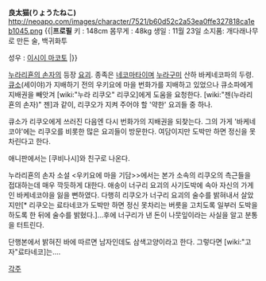 '''良太猫(りょうたねこ)'''
http://neoapo.com/images/character/7521/b60d52c2a53ea0ffe327818ca1eb1045.png
{{|'''프로필'''
키 : 148cm
몸무게 : 48kg
생일 : 11월 23일
소지품: 개다래나무로 만든 술, 백귀화투

성우 : [[이시이 마코토]]
|}}

[[누라리횬의 손자]]의 등장 [[요괴]]. 종족은 [[네코마타]]이며 [[누라구미]] 산하 바케네코파의 두령. [[큐소]](세이야)가 지배하기 전의 우키요에 마을 번화가를 지배하고 있었으나 큐소파에게 지배권을 빼앗겨 [wiki:"누라 리쿠오" 리쿠오]에게 도움을 요청한다. [wiki:"젠(누라리횬의 손자)" 젠]과 같이, 리쿠오가 지켜 주어야 할 '약한' 요괴들 중 하나.

큐소가 리쿠오에게 쓰러진 다음엔 다시 번화가의 지배권을 되찾는다. 그의 가게 '바케네코야'에는 리쿠오를 비롯한 많은 요괴들이 방문한다. 여담이지만 도박만 하면 정신을 못차린다고 한다. 

애니판에서는 [쿠비나시]와 친구로 나온다. 

누라리횬의 손자 소설 <우키요에 마을 기담>>에서는 본가 소속의 리쿠오의 측근들을 접대하는데 매우 깍듯하게 대한다. 애송이 너구리 요괴의 사기도박에 속아 자신의 가게인 바케네코야을 잃을 뻔하였다. 다행히 리쿠오가 너구리 요괴의 술수를 밝혀내서 살았지만[* 리쿠오는 료타네코가 도박만 하면 정신 못차리는 버릇을 고치도록 일부러 도박을 하도록 한 뒤에 술수를 밝혔다.]...후에 너구리가 낸 돈이 나뭇잎이라는 사실을 알고 분통을 터트린다.   

단행본에서 밝혀진 바에 따르면 남자인데도 삼색고양이라고 한다. 그렇다면 [wiki:"고자"료타네코]는....

[[각주]]
